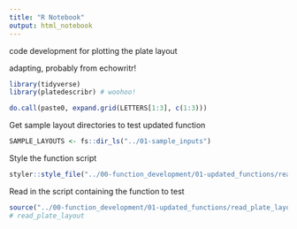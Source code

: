 ```yaml
---
title: "R Notebook"
output: html_notebook
---
```


code development for plotting the plate layout

adapting, probably from echowritr!

```r
library(tidyverse)
library(platedescribr) # woohoo!
```
```r
do.call(paste0, expand.grid(LETTERS[1:3], c(1:3)))
```

Get sample layout directories to test updated function
```r
SAMPLE_LAYOUTS <- fs::dir_ls("../01-sample_inputs")
```

Style the function script
```r
styler::style_file("../00-function_development/01-updated_functions/read_plate_layout.R")
```
Read in the script containing the function to test
```r
source("../00-function_development/01-updated_functions/read_plate_layout.R")
# read_plate_layout
```
